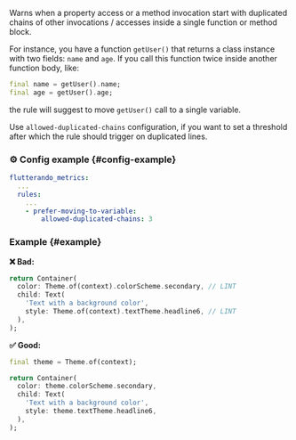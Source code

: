 
<RuleDetails version="4.14.0" severity="warning" hasConfig />

Warns when a property access or a method invocation start with duplicated chains of other invocations / accesses inside a single function or method block.

For instance, you have a function `getUser()` that returns a class instance with two fields: `name` and `age`. If you call this function twice inside another function body, like:

```dart
final name = getUser().name;
final age = getUser().age;
```

the rule will suggest to move `getUser()` call to a single variable.

Use `allowed-duplicated-chains` configuration, if you want to set a threshold after which the rule should trigger on duplicated lines.

### ⚙️ Config example {#config-example}

```yaml
flutterando_metrics:
  ...
  rules:
    ...
    - prefer-moving-to-variable:
        allowed-duplicated-chains: 3
```

### Example {#example}

**❌ Bad:**

```dart
return Container(
  color: Theme.of(context).colorScheme.secondary, // LINT
  child: Text(
    'Text with a background color',
    style: Theme.of(context).textTheme.headline6, // LINT
  ),
);
```

**✅ Good:**

```dart
final theme = Theme.of(context);

return Container(
  color: theme.colorScheme.secondary,
  child: Text(
    'Text with a background color',
    style: theme.textTheme.headline6,
  ),
);
```
